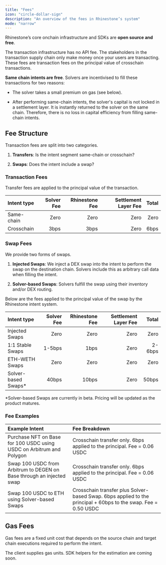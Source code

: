 ```yaml
---
title: "Fees"
icon: "circle-dollar-sign"
description: "An overview of the fees in Rhinestone’s system"
mode: "narrow"
---
```


Rhinestone’s core onchain infrastructure and SDKs are **open source and free**.

The transaction infrastructure has no API fee. The stakeholders in the transaction supply chain only make money once your users are transacting. These fees are transaction fees on the principal value of crosschain transactions.

**Same chain intents are free**. Solvers are incentivised to fill these transactions for two reasons:

- The solver takes a small premium on gas (see below).

- After performing same-chain intents, the solver's capital is not locked in a settlement layer. It is instantly returned to the solver on the same chain. Therefore, there is no loss in capital efficiency from filling same-chain intents.

## Fee Structure

Transaction fees are split into two categories.

1. **Transfers**: Is the intent segment same-chain or crosschain?

2. **Swaps**: Does the intent include a swap?

### Transaction Fees

Transfer fees are applied to the principal value of the transaction.

| Intent type | Solver Fee | Rhinestone Fee | Settlement Layer Fee | Total |
| :---------- | ---------: | -------------: | -------------------: | ----: |
| Same-chain  |       Zero |           Zero |                 Zero |  Zero |
| Crosschain  |       3bps |           3bps |                 Zero |  6bps |

### Swap Fees

We provide two forms of swaps.

1. **Injected Swaps**: We inject a DEX swap into the intent to perform the swap on the destination chain. Solvers include this as arbitrary call data when filling the intent.

2. **Solver-based Swaps**: Solvers fulfill the swap using their inventory and/or DEX routing.

Below are the fees applied to the principal value of the swap by the Rhinestone intent system.

| Intent type          | Solver Fee | Rhinestone Fee | Settlement Layer Fee |  Total |
| :------------------- | ---------: | -------------: | -------------------: | -----: |
| Injected Swaps       |       Zero |           Zero |                 Zero |   Zero |
| 1:1 Stable Swaps     |     1-5bps |           1bps |                 Zero | 2-6bps |
| ETH-WETH Swaps       |       Zero |           Zero |                 Zero |   Zero |
| Solver-based Swaps\* |      40bps |          10bps |                 Zero |  50bps |

\*Solver-based Swaps are currently in beta. Pricing will be updated as the product matures.

### Fee Examples

| Example Intent                                                        | Fee Breakdown                                                                                                  |
| :-------------------------------------------------------------------- | :------------------------------------------------------------------------------------------------------------- |
| Purchase NFT on Base for 100 USDC using USDC on Arbitrum and Polygon  | Crosschain transfer only. 6bps applied to the principal. Fee = 0.06 USDC                                       |
| Swap 100 USDC from Arbitrum to DEGEN on Base through an injected swap | Crosschain transfer only. 6bps applied to the principal. Fee = 0.06 USDC                                       |
| Swap 100 USDC to ETH using Solver-based Swaps                         | Crosschain transfer plus Solver-based Swap. 6bps applied to the principal + 60bps to the swap. Fee = 0.50 USDC |

## Gas Fees

Gas fees are a fixed unit cost that depends on the source chain and target chain executions required to perform the intent.

The client supplies gas units. SDK helpers for the estimation are coming soon.

